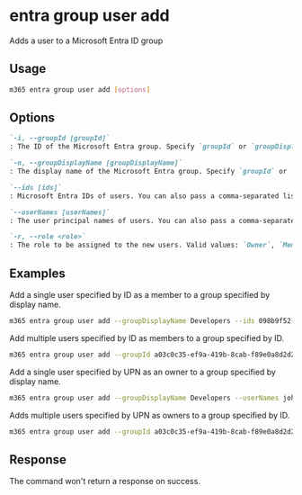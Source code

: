 
# entra group user add

Adds a user to a Microsoft Entra ID group

## Usage

```sh
m365 entra group user add [options]
```

## Options

```md definition-list
`-i, --groupId [groupId]`
: The ID of the Microsoft Entra group. Specify `groupId` or `groupDisplayName` but not both.

`-n, --groupDisplayName [groupDisplayName]`
: The display name of the Microsoft Entra group. Specify `groupId` or `groupDisplayName` but not both.

`--ids [ids]`
: Microsoft Entra IDs of users. You can also pass a comma-separated list of IDs. Specify either `ids` or `userNames` but not both.

`--userNames [userNames]`
: The user principal names of users. You can also pass a comma-separated list of UPNs. Specify either `ids` or `userNames` but not both.

`-r, --role <role>`
: The role to be assigned to the new users. Valid values: `Owner`, `Member`.
```

<Global />

## Examples

Add a single user specified by ID as a member to a group specified by display name.

```sh
m365 entra group user add --groupDisplayName Developers --ids 098b9f52-f48c-4401-819f-29c33794c3f5 --role Member
```

Add multiple users specified by ID as members to a group specified by ID.

```sh
m365 entra group user add --groupId a03c0c35-ef9a-419b-8cab-f89e0a8d2d2a --ids "098b9f52-f48c-4401-819f-29c33794c3f5,f1e06e31-3abf-4746-83c2-1513d71f38b8" --role Member
```

Add a single user specified by UPN as an owner to a group specified by display name.

```sh
m365 entra group user add --groupDisplayName Developers --userNames john.doe@contoso.com --role Owner
```

Adds multiple users specified by UPN as owners to a group specified by ID.

```sh
m365 entra group user add --groupId a03c0c35-ef9a-419b-8cab-f89e0a8d2d2a --userNames "john.doe@contoso.com,adele.vance@contoso.com" --role Owner
```

## Response

The command won't return a response on success.
